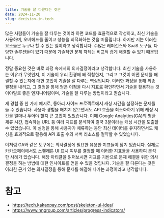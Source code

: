 ```yaml
---
title: 기술을 잘 다룬다는 것은
date: 2024-11-20
slug: decision-in-tech
---
```


많은 사람들이 기술을 잘 다루는 것이라 하면 코드를 효율적으로 작성하고, 최신 기술을 사용하며, 오버헤드를 줄이고 성능을 최적화하는 것을 떠올립니다. 하지만 저는 이러한 요소들은 누구나 할 수 있는 일이라고 생각합니다. 수많은 레퍼런스와 SaaS 도구들, 다양한 솔루션들이 있기 때문에 기술적인 문제 자체는 비교적 쉽게 해결할 수 있기 때문입니다.

정말 중요한 것은 바로 과정 속에서의 의사결정이라고 생각합니다. 최신 기술을 사용하는 이유가 무엇인지, 이 기술이 우리 환경에 왜 적합한지, 그리고 그것이 어떤 문제를 해결할 수 있는지에 대한 고민이 기술을 잘 다루는 핵심입니다. 이러한 과정을 통해 최종 결정을 내리고, 그 결정을 통해 얻은 이점을 다시 지표로 확인하면서 기술을 활용하는 것이야말로 좋은 엔지니어링이며, 기술을 잘 다루는 방법이라고 믿습니다.

제 경험 중 한 가지 예시로, 동아리 사이드 프로젝트에서 캐싱 시간을 설정하는 문제를 들 수 있습니다. 사용자 경험을 해치지 않으면서도 API 호출을 최소화하기 위해 캐싱 시간을 얼마나 두어야 할지 큰 고민이 있었습니다. 이때 Google Analytics(GA)의 평균 체류 시간, 접속하는 URL 등 여러 지표를 분석하여 결국 3분이라는 캐싱 시간을 도출할 수 있었습니다. 이 설정을 통해 사용자가 체류하는 동안 최신 데이터를 유지하면서도 캐싱을 효과적으로 활용해 API 호출 수와 서버 리소스를 절약할 수 있었습니다.

이처럼 GA와 같은 도구에는 의사결정에 필요한 유용한 지표들이 담겨 있습니다. 실제로 카카오페이에서도 스켈레톤 UI 표시 여부를 결정할 때 이러한 지표들을 사용하여 분석한 사례가 있습니다. 해당 아티클을 읽어보시면 지표를 기반으로 문제 해결을 위한 의사결정을 하는 방법에 대한 인사이트를 얻을 수 있을 것입니다. 기술을 잘 다룬다는 것은 이러한 근거 있는 의사결정을 통해 문제를 해결해 나가는 과정이라고 생각합니다.

# 참고

- https://tech.kakaopay.com/post/skeleton-ui-idea/
- https://www.nngroup.com/articles/progress-indicators/